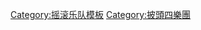 <noinclude>
{{noteTA
|1=zh-cn:披头士乐队; zh-tw:披頭四樂團; zh-hk:披頭四樂隊;
|2=zh-cn:麦卡特尼; zh-hk:麥卡尼; zh-tw:麥卡尼;
|3=zh-cn:詹姆斯; zh-hk:占士; zh-tw:詹姆士;
|4=zh-cn:披头士; zh-tw:披頭四; zh-hk:披頭四;
|5=zh-cn:约翰·列侬; zh-hk:約翰·連儂; zh-tw:約翰·藍儂;
|6=zh-cn:列侬; zh-hk:連儂; zh-tw:藍儂;
|7=zh-cn:乔治·哈里森; zh-hk:佐治·夏里遜; zh-tw:喬治·哈里森;
|8=zh-cn:哈里森; zh-hk:夏里遜; zh-tw:哈里森;
|9=zh-cn:林戈·斯塔尔; zh-hk:靈高·史達; zh-tw:林哥·史達;
|10=zh-cn:斯塔尔; zh-hk:史達; zh-tw:史達;
|11=zh-cn:保罗·麦卡特尼; zh-hk:保羅·麥卡尼; zh-tw:保羅·麥卡尼;
|12=zh-cn:斯图尔特; zh-hant:史都特;
|13=zh-cn:萨克利夫; zh-hant:沙克里夫;
|14=zh-cn:皮特; zh-hant:彼特;
|15=zh-cn:贝斯特; zh-hant:貝斯特;
|16 =zh-cn:乐队;zh-tw:樂團;zh-hk:樂隊;zh-hant:樂團;zh-mo:樂隊;
}}</noinclude>
{{Navbox musical artist
| name       = 披头士乐队
| title      = [[披头士乐队]]
| bodyclass  = hlist
| state      = {{{state|autocollapse}}}
| background = {{{background|group_or_band}}}

| above =
'''[[约翰·列侬]]'''（主唱／节奏吉他手）- '''[[保罗·麦卡特尼]]'''（主唱／贝斯手）- '''[[乔治·哈里森]]'''（主音吉他手）- '''[[林戈·斯塔尔]]'''（鼓手）
<br/>[[皮特·贝斯特]] - [[斯图尔特·萨克利夫]]
| group1 = 历史
| list1  =
*{{le|採石者樂隊|The Quarrymen}}
*{{le|在漢堡的披头士|The Beatles in Hamburg|在漢堡}}
*{{le|在洞穴俱樂部的披头士|The Beatles at The Cavern Club|在洞穴俱樂部}}
*{{le|披头士在迪卡唱卡的試音|The Beatles' Decca audition|迪卡唱片試音}}
*[[披头士狂熱]]
*{{le|披头士在北美洲的發行|The Beatles' North American releases|北美洲的發行}}
*{{le|在班戈的披头士|The Beatles in Bangor|在班戈}}
*「[[比耶穌更受歡迎]]」
*{{le|在印度的披头士|The Beatles in India|在印度}}
*{{le|披头士的解散|Break-up of the Beatles|解散}}
*[[约翰·列侬之死]]
*《{{le|披头士精選輯|The Beatles Anthology}}》
*{{le|包含披头士成員在內的樂隊成員列表|List of members of bands featuring members of the Beatles|人員組成}}
*{{le|披头士的宗教信仰|Religious views of the Beatles|宗教信仰}}
*{{le|披头士年表|The Beatles timeline|年表}}

|group2=現場演出
|list2=
*{{le|十六拍敘事曲巡迴演唱會|The Beat Ballad Show Tour|1960年約翰尼·金特爾巡迴演唱會}}
*{{le|披头士的1963年海倫·夏皮羅冬季巡迴演唱會|The Beatles Winter 1963 Helen Shapiro Tour|1963年海倫·夏皮羅冬季巡迴演唱會}}
*{{le|羅伊·奧比森/披头士巡迴演唱會|Roy Orbison/The Beatles Tour|1963年羅伊·奧比森巡迴演唱會}}
*{{le|1964年披头士世界巡迴演唱會|The Beatles' 1964 world tour|1964年世界巡迴演唱會}}
*{{le|1964年披头士北美洲巡迴演唱會|The Beatles' 1964 North American tour|1964年北美洲巡迴演唱會}}
*{{le|1965年披头士歐洲巡迴演唱會|The Beatles' 1965 European tour|1965年歐洲巡迴演唱會}}
*{{le|1965年披头士美國巡迴演唱會|The Beatles' 1965 US tour1965年美國巡迴演唱會}}
*{{le|1965年披头士英国巡迴演唱會|The Beatles' 1965 UK tour|1965年英国巡迴演唱會}}
*{{le|1966年披头士德国，日本，菲律宾巡迴演唱會|The Beatles' 1966 tour of Germany, Japan and the Philippines|1966年德国，日本，菲律宾巡迴演唱會}}
*{{le|1966年披头士美國巡迴演唱會|The Beatles' 1966 US tour|1966年美國巡迴演唱會}}
*[[披头士屋頂演唱會|屋頂演唱會]]

| group3 = 相关地点
| list3  =
*{{le|蒙塔古廣場34號 (馬里波恩)|34 Montagu Square, Marylebone|蒙塔古廣場34號}}
*[[阿比路 (倫敦)|阿比路]]
*[[阿比路录音室]]
*{{le|貝格歐耐爾俱樂部|The Bag O'Nails}}
*{{le|漢堡披头士博物館|Beatlemania Hamburg}}
*[[披头士廣場]]
*{{le|藍天使夜總會|Blue Angel (nightclub)}}
*{{le|卡斯巴咖啡俱樂部|Casbah Coffee Club}}
*{{le|燭台公園球場|Candlestick Park}}
*[[洞穴俱樂部]]
*[[帝王地下室俱樂部]]
*{{le|金福恩斯平房|Kinfauns}}
*[[薩佛街|薩佛街3號]]
*{{le|聖詹姆斯的蘇格蘭人|The Scotch of St. James}}
*[[謝亞球場]]
*{{le|斯坦利街 (利物浦)|Stanley Street, Liverpool|斯坦利街}}
*{{le|星光俱樂部|Star-Club}}
*{{le|草莓地|Strawberry Field}}
*{{le|提頓赫斯特公園|Tittenhurst Park}}
*{{le|十強俱樂部|The Top Ten Club}}
*[[威格莫爾街]]
*{{le|黃色潛水艇 (雕塑)|Yellow Submarine (sculpture)|黃色潛水艇雕塑}}

| group4 = 相关人物
| list4  =
*[[布萊恩·愛普斯坦]]
*[[乔治·马丁]]
*[[咪咪·史密斯]]
*[[茱莉亚·列侬]]
*[[辛西娅·列侬]]
*[[小野洋子]]
*[[庞凤仪]]
*[[西恩·列侬]]
*[[朱利安·列侬]]
*[[贝蒂·伯伊德]]
*[[:en:Jane Asher|珍·爱舍]]
*[[菲尔·斯佩克特]]

|group5=相關公司
|list5=
*{{le|蘋果集團|Apple Corps}}
*[[蘋果唱片]]
*{{le|哈里森之歌|Harrisongs}}
*{{le|北方之歌|Seltaeb}}
*[[Parlophone|帕洛風]]
*{{le|士頭披|Seltaeb}}
*[[索尼/聯合電視音樂出版]]
*{{le|驚人音樂|Startling Music}}

|group6=影響
|list6=
*{{le|披头士歌曲翻唱版列表|List of cover versions of Beatles songs|翻唱的藝人}}
*[[英倫入侵]]
*{{le|披头士歌迷節|The Fest for Beatles Fans}}
*{{le|第五披头士|Fifth Beatle}}
*{{le|披头士對流行文化的影響|Cultural impact of the Beatles|對流行文化的影響}}
*[[傑夫·林恩與披头士]]
*{{le|披头士錄音技術|Recording practices of the Beatles|錄音技術}}
*{{le|鼠頭士|The Rutles}}
*[[給披头士的獻禮|獻禮]]

| group7 = 列表
| list7  =
*[[披头士乐队获奖与提名列表|獲獎與提名]]
*[[披頭四歌曲盜版錄制|盜版]]
*[[披頭四翻唱的歌曲列表|翻唱的歌曲]]
*[[披头士作品列表|音樂作品]]
*[[披头士的樂器列表|樂器]]
*[[參與錄制披头士歌曲的演藝人列表|演藝人]]
*[[前披头士成員間的合作]]
*[[披头士歌曲錄制時段|錄制時段]]
*[[披头士錄制的歌曲列表|歌曲]]
*[[比伯軍曹寂寞芳心俱樂部封面圖像列表|《比伯》封面]]

|group8=相關條目
|list8=
*{{le|蘋果集團訴蘋果電腦|Apple Corps v Apple Computer}}
*{{le|蘋果渣黨|Apple scruffs}}
*《[[披头士中心]]》
*{{le|披头士靴|Beatle boot}}
*《[[披头士 (電視劇集)|披头士]]》
*《[[披头士選集]]》
*{{le|披头士節|Beatles Day}}
*《[[披头士歌詞圖解]]》
*《[[大衛·威格訪問披头士]]》
*《[[英國廣播公司被遺忘的披头士影像]]》
*《[[艾德·沙利文秀]]》
*《[[我如何贏得戰爭]]》
*《[[我的一生 (喬治·馬丁)|我的一生]]》
*[[列侬–麦卡特尼]]
*「[[保羅已死]]」
*[[比伯軍曹寂寞芳心俱樂部 (電影)|《比伯軍曹寂寞芳心俱樂部》 （電影）]]
*《[[第十二張專輯]]》
*《[[面對它]]》
*[[順其自然 (音樂劇)|《順其自然》 （音樂劇）]]

| below =
* '''{{Icon|Category}} [[:Category:披頭四樂團|分類]]'''
* '''{{icon|commons}} [[commons:Special:Search/The Beatles|共享資源]]'''
}}<noinclude>
{{collapsible option}}

[[Category:摇滚乐队模板]]
[[Category:披頭四樂團]]
</noinclude>